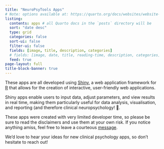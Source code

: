 ```yaml
---
title: "NeuroPsyTools Apps"
# Note: options available at: https://quarto.org/docs/websites/website-listings.html
listing: 
  contents: apps # all Quarto docs in the `posts` directory will be 
  sort: "date desc"
  type: grid
  categories: false
  sort-ui: false
  filter-ui: false
  fields: [image, title, description, categories]
  # fields: [image, date, title, reading-time, description, categories]
  feed: true
page-layout: full
title-block-banner: true
---
```


These apps are all developed using [Shiny](https://shiny.posit.co), a web application framework for [R](https://www.r-project.org) that allows for the creation of interactive, user-friendly web applications.

Shiny apps enable users to input data, adjust parameters, and view results in real time, making them particularly useful for data analysis, visualisation, and reporting (and therefore clinical neuropsychology! 🚀.

These apps were created with very limited developer time, so please be sure to read the disclaimers and use them at your own risk. If you notice anything amiss, feel free to leave a courteous [message](mailto:chris-gaskell@hotmail.co.uk).

We’d love to hear your ideas for new clinical psychology apps, so don’t hesitate to reach out!
